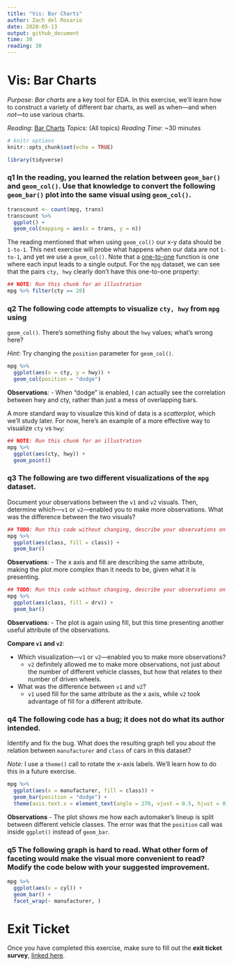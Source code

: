 ```yaml
---
title: "Vis: Bar Charts"
author: Zach del Rosario
date: 2020-05-13
output: github_document
time: 30
reading: 30
---
```


# Vis: Bar Charts

*Purpose*: *Bar charts* are a key tool for EDA. In this exercise, we'll
learn how to construct a variety of different bar charts, as well as
when---and when *not*---to use various charts.

*Reading*: [Bar Charts](https://rstudio.cloud/learn/primers/3.2)
*Topics*: (All topics) *Reading Time*: \~30 minutes

```r
# knitr options
knitr::opts_chunk$set(echo = TRUE)
```

```r
library(tidyverse)

```

### **q1** In the reading, you learned the relation between `geom_bar()` and `geom_col()`. Use that knowledge to convert the following `geom_bar()` plot into the same visual using `geom_col()`.

```r
transcount <- count(mpg, trans)
transcount %>%
  ggplot() +
  geom_col(mapping = aes(x = trans, y = n))
```

The reading mentioned that when using `geom_col()` our x-y data should
be `1-to-1`. This next exercise will probe what happens when our data
are not `1-to-1`, and yet we use a `geom_col()`. Note that a
[one-to-one](https://en.wikipedia.org/wiki/Injective_function) function
is one where each input leads to a single output. For the `mpg` dataset,
we can see that the pairs `cty, hwy` clearly don't have this one-to-one
property:

```r
## NOTE: Run this chunk for an illustration
mpg %>% filter(cty == 20)
```

### **q2** The following code attempts to visualize `cty, hwy` from `mpg` using

`geom_col()`. There's something fishy about the `hwy` values; what's
wrong here?

*Hint*: Try changing the `position` parameter for `geom_col()`.

```r
mpg %>%
  ggplot(aes(x = cty, y = hwy)) +
  geom_col(position = "dodge")
```

**Observations**: - When "dodge" is enabled, I can actually see the
correlation between hwy and cty, rather than just a mess of overlapping
bars.

A more standard way to visualize this kind of data is a *scatterplot*,
which we'll study later. For now, here's an example of a more effective
way to visualize `cty` vs `hwy`:

```r
## NOTE: Run this chunk for an illustration
mpg %>%
  ggplot(aes(cty, hwy)) +
  geom_point()
```

### **q3** The following are two different visualizations of the `mpg` dataset.

Document your observations between the `v1` and `v2` visuals. Then,
determine which---`v1` or `v2`---enabled you to make more observations.
What was the difference between the two visuals?

```r
## TODO: Run this code without changing, describe your observations on the data
mpg %>%
  ggplot(aes(class, fill = class)) +
  geom_bar()
```

**Observations**: - The x axis and fill are describing the same
attribute, making the plot more complex than it needs to be, given what
it is presenting.

```r
## TODO: Run this code without changing, describe your observations on the data
mpg %>%
  ggplot(aes(class, fill = drv)) +
  geom_bar()
```

**Observations**: - The plot is again using fill, but this time
presenting another useful attribute of the observations.

**Compare `v1` and `v2`**:

-   Which visualization---`v1` or `v2`---enabled you to make more
    observations?
    -   `v2` definitely allowed me to make more observations, not just
        about the number of different vehicle classes, but how that
        relates to their number of driven wheels.
-   What was the difference between `v1` and `v2`?
    -   `v1` used fill for the same attribute as the x axis, while `v2`
        took advantage of fill for a different attribute.

### **q4** The following code has a bug; it does not do what its author intended.

Identify and fix the bug. What does the resulting graph tell you about
the relation between `manufacturer` and `class` of cars in this dataset?

*Note*: I use a `theme()` call to rotate the x-axis labels. We'll learn
how to do this in a future exercise.

```r
mpg %>%
  ggplot(aes(x = manufacturer, fill = class)) +
  geom_bar(position = "dodge") +
  theme(axis.text.x = element_text(angle = 270, vjust = 0.5, hjust = 0))
```

**Observations** - The plot shows me how each automaker's lineup is
split between different vehicle classes. The error was that the
`position` call was inside `ggplot()` instead of `geom_bar`.

### **q5** The following graph is hard to read. What other form of faceting would make the visual more convenient to read? Modify the code below with your suggested improvement.

```r
mpg %>%
  ggplot(aes(x = cyl)) +
  geom_bar() +
  facet_wrap(~ manufacturer, )
```

<!-- include-exit-ticket -->

# Exit Ticket

<!-- -------------------------------------------------- -->

Once you have completed this exercise, make sure to fill out the **exit
ticket survey**, [linked
here](https://docs.google.com/forms/d/e/1FAIpQLSeuq2LFIwWcm05e8-JU84A3irdEL7JkXhMq5Xtoalib36LFHw/viewform?usp=pp_url&entry.693978880=e-vis01-bar-charts-assignment.Rmd).
